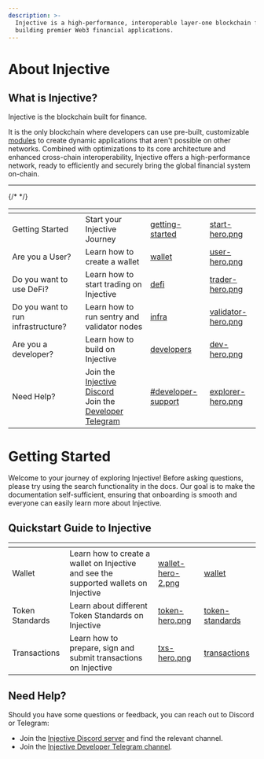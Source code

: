 ```yaml
---
description: >-
  Injective is a high-performance, interoperable layer-one blockchain for
  building premier Web3 financial applications.
---
```


# About Injective

## What is Injective?

Injective is the blockchain built for finance.

It is the only blockchain where developers can use pre-built, customizable [modules](developers-native/README.md) to create dynamic applications that aren't possible on other networks. Combined with optimizations to its core architecture and enhanced cross-chain interoperability, Injective offers a high-performance network, ready to efficiently and securely bring the global financial system on-chain.

----

<table data-view="cards">
<thead><tr><th></th><th></th><th data-hidden data-card-target data-type="content-ref"></th><th data-hidden data-card-cover data-type="files"></th></tr></thead>
<tbody>
{/* <tr><td>Getting Started</td><td>Start your Injective Journey</td><td><a href="getting-started/">getting-started</a></td><td><a href="./.gitbook/assets/start-hero.png">start-hero.png</a></td></tr> */}
<tr><td>Are you a User?</td><td>Learn how to create a wallet</td><td><a href="./defi/wallet/README.md">wallet</a></td><td><a href="./.gitbook/assets/user-hero.png">user-hero.png</a></td></tr>
<tr><td>Do you want to use DeFi?</td><td>Learn how to start trading on Injective</td><td><a href="./defi/README.md">defi</a></td><td><a href="./.gitbook/assets/trader-hero.png">trader-hero.png</a></td></tr>
<tr><td>Do you want to run infrastructure?</td><td>Learn how to run sentry and validator nodes</td><td><a href="./infra/README.md">infra</a></td><td><a href="./.gitbook/assets/validator-hero.png">validator-hero.png</a></td></tr>
<tr><td>Are you a developer?</td><td>Learn how to build on Injective</td><td><a href="developers/README.md">developers</a></td><td><a href="./.gitbook/assets/dev-hero.png">dev-hero.png</a></td></tr>
<tr><td>Need Help?</td><td>Join the <a href="https://discord.gg/injective">Injective Discord</a><br />Join the <a href="https://t.me/+qorn-J06fzA0YTZl">Developer Telegram</a></td><td><a href="references.md#developer-support">#developer-support</a></td><td><a href=".gitbook/assets/explorer-hero.png">explorer-hero.png</a></td></tr>
</tbody>
</table>

# Getting Started

Welcome to your journey of exploring Injective! Before asking questions, please try using the search functionality in the docs. Our goal is to make the documentation self-sufficient, ensuring that onboarding is smooth and everyone can easily learn more about Injective.

## Quickstart Guide to Injective

<table data-view="cards">
<thead>
<tr><th></th><th></th><th data-hidden data-card-cover data-type="files"></th><th data-hidden data-card-target data-type="content-ref"></th></tr>
</thead>
<tbody>
<tr><td>Wallet</td><td>Learn how to create a wallet on Injective and see the supported wallets on Injective </td><td><a href="./.gitbook/assets/wallet-hero-2.png">wallet-hero-2.png</a></td><td><a href="defi/wallet/README.md">wallet</a></td></tr>
<tr><td>Token Standards</td><td>Learn about different Token Standards on Injective</td><td><a href="./.gitbook/assets/token-hero.png">token-hero.png</a></td><td><a href="./defi/tokens/README.md">token-standards</a></td></tr>
<tr><td>Transactions</td><td>Learn how to prepare, sign and submit transactions on Injective</td><td><a href="./.gitbook/assets/txs-hero.png">txs-hero.png</a></td><td><a href="./defi/transactions.md">transactions</a></td></tr>
</tbody>
</table>

## Need Help?

Should you have some questions or feedback, you can reach out to Discord or Telegram:

* Join the [Injective Discord server](https://discord.gg/injective) and find the relevant channel.
* Join the [Injective Developer Telegram channel](https://t.me/+8Y_0HOFLhnRlZDU9).
